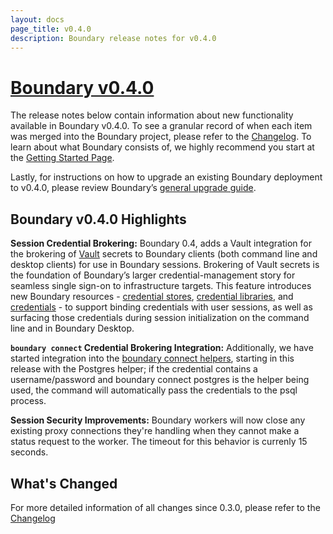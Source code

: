 ```yaml
---
layout: docs
page_title: v0.4.0
description: Boundary release notes for v0.4.0
---
```


# [Boundary v0.4.0](https://www.boundaryproject.io/downloads)

The release notes below contain information about new functionality available in Boundary v0.4.0. To see a granular record of when each item was merged into the Boundary project, please refer to the [Changelog](https://github.com/hashicorp/boundary/blob/main/CHANGELOG.md). To learn about what Boundary consists of, we highly recommend you start at the [Getting Started Page](/docs/getting-started).

Lastly, for instructions on how to upgrade an existing Boundary deployment to v0.4.0, please review Boundary’s [general upgrade guide](https://learn.hashicorp.com/tutorials/boundary/upgrade-version).

## Boundary v0.4.0 Highlights

**Session Credential Brokering:** Boundary 0.4, adds a Vault integration for the brokering of [Vault](https://www.vaultproject.io/) secrets to Boundary clients (both command line and desktop clients) for use
in Boundary sessions. Brokering of Vault secrets is the foundation of Boundary’s larger credential-management story for seamless single sign-on to infrastructure targets. This feature introduces new Boundary resources - [credential stores](https://www.boundaryproject.io/docs/concepts/domain-model/credential-stores), [credential libraries](https://www.boundaryproject.io/docs/concepts/domain-model/credential-libraries), and [credentials](https://www.boundaryproject.io/docs/concepts/domain-model/credentials) -
to support binding credentials with user sessions, as well as surfacing those credentials during session initialization on the command line and in Boundary Desktop.

**`boundary connect` Credential Brokering Integration:** Additionally, we have started integration into the [boundary connect helpers](https://www.boundaryproject.io/docs/getting-started/connect-to-target), starting in this release with the Postgres helper; if the credential contains a username/password and boundary connect postgres is the helper being used, the command will automatically pass the credentials to the psql process.

**Session Security Improvements:** Boundary workers will now close any existing proxy connections they're handling when they cannot make a status request to the worker. The timeout for this behavior is currenly 15 seconds.

## What's Changed

For more detailed information of all changes since 0.3.0, please refer to the [Changelog](https://github.com/hashicorp/boundary/blob/main/CHANGELOG.md)
